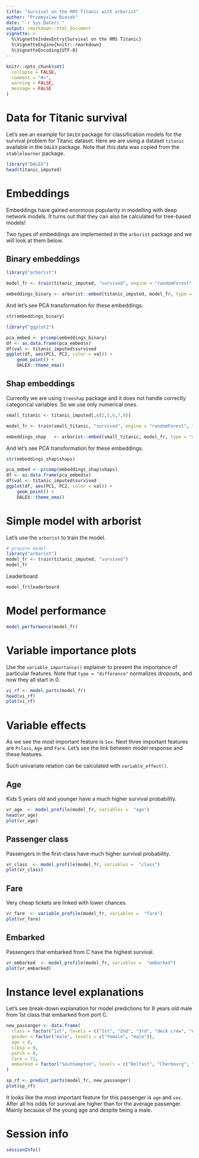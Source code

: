 ```yaml
---
title: "Survival on the RMS Titanic with arborist"
author: "Przemyslaw Biecek"
date: "`r Sys.Date()`"
output: rmarkdown::html_document
vignette: >
  %\VignetteIndexEntry{Survival on the RMS Titanic}
  %\VignetteEngine{knitr::rmarkdown}
  %\VignetteEncoding{UTF-8}
---
```


```r
knitr::opts_chunk$set(
  collapse = FALSE,
  comment = "#>",
  warning = FALSE,
  message = FALSE
)
```

# Data for Titanic survival

Let's see an example for `DALEX` package for classification models for the survival problem for Titanic dataset.
Here we are using a dataset `titanic` available in the `DALEX` package. Note that this data was copied from the `stablelearner` package.

```r
library("DALEX")
head(titanic_imputed)
```

# Embeddings

Embeddings have gained enormous popularity in modelling with deep network models. It turns out that they can also be calculated for tree-based models!

Two types of embeddings are implemented in the `arborist` package and we will look at them below.

## Binary embeddings

```r
library("arborist")

model_fr <- train(titanic_imputed, "survived", engine = "randomForest", ntree = 25)

embeddings_binary <- arborist::embed(titanic_imputed, model_fr, type = "binary")
```

And let's see PCA transformation for these embeddings.

```r
str(embeddings_binary)

library("ggplot2")

pca_embed <- prcomp(embeddings_binary)
df <- as.data.frame(pca_embed$x)
df$val <- titanic_imputed$survived
ggplot(df, aes(PC1, PC2, color = val)) + 
    geom_point() +
    DALEX::theme_ema()
```

## Shap embeddings

Currently we are using `treeshap` package and it does not handle correctly categorical variables.
So we use only numerical ones.

```r
small_titanic <- titanic_imputed[,c(2,5,6,7,8)]

model_fr <- train(small_titanic, "survived", engine = "randomForest", type = "regression")

embeddings_shap   <- arborist::embed(small_titanic, model_fr, type = "shap")
```

And let's see PCA transformation for these embeddings.

```r
str(embeddings_shap$shaps)

pca_embed <- prcomp(embeddings_shap$shaps)
df <- as.data.frame(pca_embed$x)
df$val <- titanic_imputed$survived
ggplot(df, aes(PC1, PC2, color = val)) + 
    geom_point() +
    DALEX::theme_ema()
```



# Simple model with arborist

Let's use the `arborist` to train the model.

```r
# prepare model
library("arborist")
model_fr <- train(titanic_imputed, "survived")
model_fr
```

Leaderboard

```r
model_fr$leaderboard
```

# Model performance

```r
model_performance(model_fr)
```

# Variable importance plots

Use the `variable_importance()` explainer to present the importance of particular features. Note that `type = "difference"` normalizes dropouts, and now they all start in 0.

```r
vi_rf <- model_parts(model_fr)
head(vi_rf)
plot(vi_rf)
```

# Variable effects

As we see the most important feature is `Sex`. Next three important features are `Pclass`, `Age` and `Fare`. Let's see the link between model response and these features.

Such univariate relation can be calculated with `variable_effect()`.

## Age

Kids 5 years old and younger have a much higher survival probability.

```r
vr_age  <- model_profile(model_fr, variables =  "age")
head(vr_age)
plot(vr_age)
```

## Passenger class

Passengers in the first-class have much higher survival probability.

```r
vr_class  <- model_profile(model_fr, variables =  "class")
plot(vr_class)
```

## Fare

Very cheap tickets are linked with lower chances.

```r
vr_fare  <- variable_profile(model_fr, variables =  "fare")
plot(vr_fare)
```

## Embarked

Passengers that embarked from C have the highest survival.

```r
vr_embarked  <- model_profile(model_fr, variables =  "embarked")
plot(vr_embarked)
```


# Instance level explanations

Let's see break-down explanation for model predictions for 8 years old male from 1st class that embarked from port C.

```r
new_passanger <- data.frame(
  class = factor("1st", levels = c("1st", "2nd", "3rd", "deck crew", "engineering crew", "restaurant staff", "victualling crew")),
  gender = factor("male", levels = c("female", "male")),
  age = 8,
  sibsp = 0,
  parch = 0,
  fare = 72,
  embarked = factor("Southampton", levels = c("Belfast", "Cherbourg", "Queenstown", "Southampton"))
)

sp_rf <- predict_parts(model_fr, new_passanger)
plot(sp_rf)
```

It looks like the most important feature for this passenger is `age` and `sex`. After all his odds for survival are higher than for the average passenger. Mainly because of the young age and despite being a male.


# Session info

```r
sessionInfo()
```
